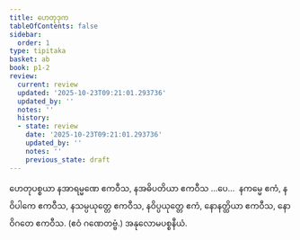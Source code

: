 ```yaml
---
title: ဟေတုဒုက
tableOfContents: false
sidebar:
  order: 1
type: tipitaka
basket: ab
book: p1-2
review:
  current: review
  updated: '2025-10-23T09:21:01.293736'
  updated_by: ''
  notes: ''
  history:
  - state: review
    date: '2025-10-23T09:21:01.293736'
    updated_by: ''
    notes: ''
    previous_state: draft
---
```



<ReviewStatus review={frontmatter.review} showDetails={true} />

<HypothesisAnnotation frontmatter={frontmatter} />

<DynamicBreadcrumb />

<Division number="27" book="p1-2" e="ch" v="37" p="476">

<Paragraph number="2996" book="p1-2">
ဟေတုပစ္စယာ နအာရမ္မဏေ ဧကဝီသ, နအဓိပတိယာ ဧကဝီသ …ပေ…  နကမ္မေ ဧကံ, နဝိပါကေ ဧကဝီသ, နသမ္ပယုတ္တေ ဧကဝီသ, နဝိပ္ပယုတ္တေ ဧကံ, နောနတ္ထိယာ ဧကဝီသ, နောဝိဂတေ ဧကဝီသ. (ဧဝံ ဂဏေတဗ္ဗံ.)

</Paragraph>
</Division>

<Paragraph number="2997" type="center" book="p1-2">
အနုလောမပစ္စနီယံ.
</Paragraph>